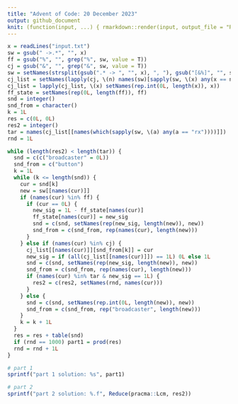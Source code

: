 ```yaml
---
title: "Advent of Code: 20 December 2023"
output: github_document
knit: (function(input, ...) { rmarkdown::render(input, output_file = "README.md", envir = globalenv()) })
---
```


```r
x = readLines("input.txt")
sw = gsub(" ->.*", "", x)
ff = gsub("%", "", grep("%", sw, value = T))
cj = gsub("&", "", grep("&", sw, value = T))
sw = setNames(strsplit(gsub(".* -> ", "", x), ", "), gsub("[&%]", "", sw))
cj_list = setNames(lapply(cj, \(n) names(sw)[sapply(sw, \(x) any(x == n))]), cj)
cj_list = lapply(cj_list, \(x) setNames(rep.int(0L, length(x)), x))
ff_state = setNames(rep(0L, length(ff)), ff)
snd = integer()
snd_from = character()
k = 1L
res = c(0L, 0L)
res2 = integer()
tar = names(cj_list[[names(which(sapply(sw, \(a) any(a == "rx"))))]])
rnd = 1L

while (length(res2) < length(tar)) {
  snd = c(c("broadcaster" = 0L))
  snd_from = c("button")
  k = 1L
  while (k <= length(snd)) {
    cur = snd[k]
    new = sw[[names(cur)]]
    if (names(cur) %in% ff) {
      if (cur == 0L) {
        new_sig = 1L - ff_state[names(cur)]
        ff_state[names(cur)] = new_sig
        snd = c(snd, setNames(rep(new_sig, length(new)), new))
        snd_from = c(snd_from, rep(names(cur), length(new)))
      }
    } else if (names(cur) %in% cj) {
      cj_list[[names(cur)]][snd_from[k]] = cur
      new_sig = if (all(cj_list[[names(cur)]]) == 1L) 0L else 1L
      snd = c(snd, setNames(rep(new_sig, length(new)), new))
      snd_from = c(snd_from, rep(names(cur), length(new)))
      if (names(cur) %in% tar & new_sig == 1L) {
        res2 = c(res2, setNames(rnd, names(cur)))
      }
    } else {
      snd = c(snd, setNames(rep.int(0L, length(new)), new))
      snd_from = c(snd_from, rep("broadcaster", length(new)))
    }
    k = k + 1L
  }
  res = res + table(snd)
  if (rnd == 1000) part1 = prod(res)
  rnd = rnd + 1L
}

# part 1
sprintf("part 1 solution: %s", part1)

# part 2
sprintf("part 2 solution: %.f", Reduce(pracma::Lcm, res2))
```




























